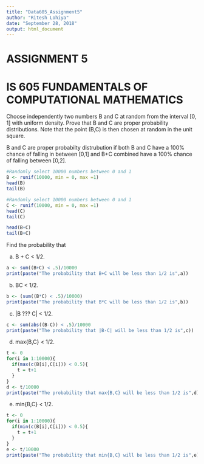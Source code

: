 ```yaml
---
title: "Data605_Assignment5"
author: "Ritesh Lohiya"
date: "September 28, 2018"
output: html_document
---
```


#                             ASSIGNMENT 5

#           IS 605 FUNDAMENTALS OF COMPUTATIONAL MATHEMATICS

Choose independently two numbers B and C at random from the interval [0, 1] with uniform density. Prove that B and C are proper probability distributions. Note that the point (B,C) is then chosen at random in the unit square.

B and C are proper probabilty distrubution if both B and C have a 100% chance of falling in between [0,1]  and B+C combined have a 100% chance of falling between [0,2].

```r
#Randomly select 10000 numbers between 0 and 1
B <- runif(10000, min = 0, max =1)
head(B)
tail(B)
```

```r
#Randomly select 10000 numbers between 0 and 1
C <- runif(10000, min = 0, max =1)
head(C)
tail(C)
```

```r
head(B+C)
tail(B+C)
```


Find the probability that

(a) B + C < 1/2.

```r
a <- sum((B+C) < .5)/10000
print(paste("The probability that B+C will be less than 1/2 is",a))
```


(b) BC < 1/2.

```r
b <- (sum((B*C) < .5)/10000)
print(paste("The probability that B*C will be less than 1/2 is",b))
```

(c) |B ??? C| < 1/2.

```r
c <- sum(abs((B-C)) < .5)/10000
print(paste("The probability that |B-C| will be less than 1/2 is",c))
```

(d) max{B,C} < 1/2.

```r
t <- 0
for(i in 1:10000){
  if(max(c(B[i],C[i])) < 0.5){
    t = t+1
  }
}
d <- t/10000
print(paste("The probability that max{B,C} will be less than 1/2 is",d))
```

(e) min{B,C} < 1/2.

```r
t <- 0
for(i in 1:10000){
  if(min(c(B[i],C[i])) < 0.5){
    t = t+1
  }
}
e <- t/10000
print(paste("The probability that min{B,C} will be less than 1/2 is",e))
```


